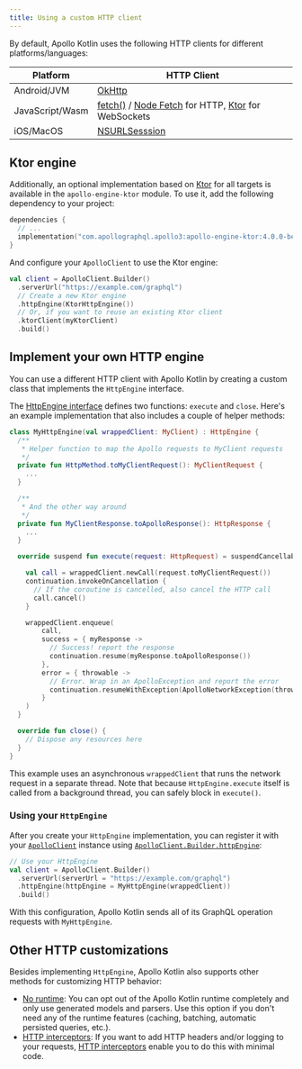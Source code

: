 ```yaml
---
title: Using a custom HTTP client
---
```


By default, Apollo Kotlin uses the following HTTP clients for different platforms/languages:

| Platform        | HTTP Client                                                                                                                                                                  |
|-----------------|------------------------------------------------------------------------------------------------------------------------------------------------------------------------------|
| Android/JVM     | [OkHttp](https://square.github.io/okhttp/)                                                                                                                                   |
| JavaScript/Wasm | [fetch()](https://developer.mozilla.org/en-US/docs/Web/API/fetch) / [Node Fetch](https://www.npmjs.com/package/node-fetch) for HTTP, [Ktor](https://ktor.io/) for WebSockets |
| iOS/MacOS       | [NSURLSesssion](https://developer.apple.com/documentation/foundation/nsurlsession)                                                                                           |


## Ktor engine

Additionally, an optional implementation based on [Ktor](https://ktor.io/) for all targets is available in the `apollo-engine-ktor` module. To use it, add the following dependency to your project:

```kotlin title="build.gradle[.kts]"
dependencies {
  // ...
  implementation("com.apollographql.apollo3:apollo-engine-ktor:4.0.0-beta.7")
}
```

And configure your `ApolloClient` to use the Ktor engine:

```kotlin
val client = ApolloClient.Builder()
  .serverUrl("https://example.com/graphql")
  // Create a new Ktor engine
  .httpEngine(KtorHttpEngine())
  // Or, if you want to reuse an existing Ktor client
  .ktorClient(myKtorClient)
  .build()
```

## Implement your own HTTP engine

You can use a different HTTP client with Apollo Kotlin by creating a custom class that implements the `HttpEngine` interface.

The [HttpEngine interface](https://apollographql.github.io/apollo-kotlin/kdoc/apollo-runtime/com.apollographql.apollo3.network.http/-http-engine/index.html)
defines two functions: `execute` and `close`. Here's an example implementation that also includes a couple of helper
methods:

```kotlin
class MyHttpEngine(val wrappedClient: MyClient) : HttpEngine {
  /**
   * Helper function to map the Apollo requests to MyClient requests
   */
  private fun HttpMethod.toMyClientRequest(): MyClientRequest {
    ...
  }

  /**
   * And the other way around
   */
  private fun MyClientResponse.toApolloResponse(): HttpResponse {
    ...
  }

  override suspend fun execute(request: HttpRequest) = suspendCancellableCoroutine { continuation ->

    val call = wrappedClient.newCall(request.toMyClientRequest())
    continuation.invokeOnCancellation {
      // If the coroutine is cancelled, also cancel the HTTP call
      call.cancel()
    }

    wrappedClient.enqueue(
        call,
        success = { myResponse ->
          // Success! report the response
          continuation.resume(myResponse.toApolloResponse())
        },
        error = { throwable ->
          // Error. Wrap in an ApolloException and report the error
          continuation.resumeWithException(ApolloNetworkException(throwable))
        }
    )
  }

  override fun close() {
    // Dispose any resources here
  }
}
```

This example uses an asynchronous `wrappedClient` that runs the network request in a separate thread. Note that because `HttpEngine.execute` itself is called from a background thread, you can safely block in `execute()`.

### Using your `HttpEngine`

After you create your `HttpEngine` implementation, you can register it with your [`ApolloClient`](https://apollographql.github.io/apollo-kotlin/kdoc/apollo-runtime/com.apollographql.apollo3/-apollo-client/index.html) instance using [`ApolloClient.Builder.httpEngine`](https://apollographql.github.io/apollo-kotlin/kdoc/apollo-runtime/com.apollographql.apollo3/-apollo-client/-builder/http-engine.html):

```kotlin
// Use your HttpEngine
val client = ApolloClient.Builder()
  .serverUrl(serverUrl = "https://example.com/graphql")
  .httpEngine(httpEngine = MyHttpEngine(wrappedClient))
  .build()
```

With this configuration, Apollo Kotlin sends all of its GraphQL operation requests with `MyHttpEngine`.

## Other HTTP customizations

Besides implementing `HttpEngine`, Apollo Kotlin also supports other methods for customizing HTTP behavior:

* [No runtime](no-runtime): You can opt out of the Apollo Kotlin runtime completely and only use generated models and parsers. Use this option if you don't need any of the runtime features (caching, batching, automatic persisted queries, etc.).
* [HTTP interceptors](interceptors-http): If you want to add HTTP headers and/or logging to your requests, [HTTP interceptors](interceptors-http) enable you to do this with minimal code.
